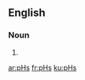 ==English==

===Noun===
{{head|en|noun plural form}}

# {{plural of|pH|lang=en}}

[[ar:pHs]]
[[fr:pHs]]
[[ku:pHs]]